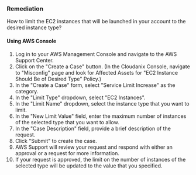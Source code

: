 ### Remediation

How to limit the EC2 instances that will be launched in your account to the desired instance type?

#### Using AWS Console

1. Log in to your AWS Management Console and navigate to the AWS Support Center.
2. Click on the "Create a Case" button.
    (In the Cloudanix Console, navigate to "Misconfig" page and look for Affected Assets for "EC2 Instance Should Be of Desired Type" Policy.)
3. In the "Create a Case" form, select "Service Limit Increase" as the category.
4. In the "Limit Type" dropdown, select "EC2 Instances".
5. In the "Limit Name" dropdown, select the instance type that you want to limit.
6. In the "New Limit Value" field, enter the maximum number of instances of the selected type that you want to allow.
7. In the "Case Description" field, provide a brief description of the request.
8. Click "Submit" to create the case.
9. AWS Support will review your request and respond with either an approval or a request for more information.
10. If your request is approved, the limit on the number of instances of the selected type will be updated to the value that you specified. 

